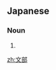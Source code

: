 ==Japanese==
{{ja-kanjitab|文|部}}

===Noun===
{{ja-noun|もんぶ}}

# {{abbreviation of|文部科学省|lang=ja}}

[[zh:文部]]